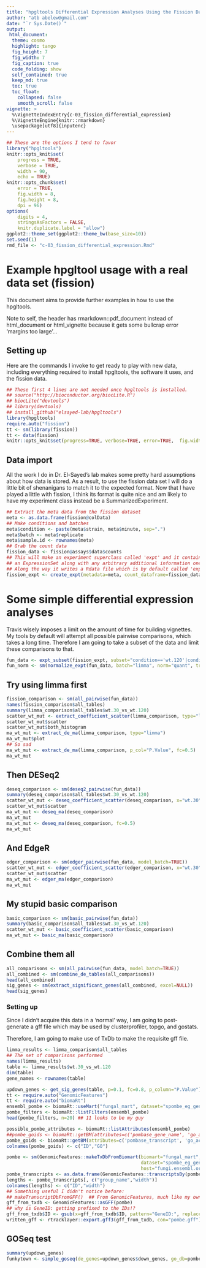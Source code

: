 ```yaml
---
title: "hpgltools Differential Expression Analyses Using the Fission Dataset"
author: "atb abelew@gmail.com"
date: "`r Sys.Date()`"
output:
 html_document:
  theme: cosmo
  highlight: tango
  fig_height: 7
  fig_width: 7
  fig_caption: true
  code_folding: show
  self_contained: true
  keep_md: true
  toc: true
  toc_float:
    collapsed: false
    smooth_scroll: false
vignette: >
  %\VignetteIndexEntry{c-03_fission_differential_expression}
  %\VignetteEngine{knitr::rmarkdown}
  \usepackage[utf8]{inputenc}
---
```


```r
## These are the options I tend to favor
library("hpgltools")
knitr::opts_knit$set(
    progress = TRUE,
    verbose = TRUE,
    width = 90,
    echo = TRUE)
knitr::opts_chunk$set(
    error = TRUE,
    fig.width = 8,
    fig.height = 8,
    dpi = 96)
options(
    digits = 4,
    stringsAsFactors = FALSE,
    knitr.duplicate.label = "allow")
ggplot2::theme_set(ggplot2::theme_bw(base_size=10))
set.seed(1)
rmd_file <- "c-03_fission_differential_expression.Rmd"
```

# Example hpgltool usage with a real data set (fission)

This document aims to provide further examples in how to use the hpgltools.

Note to self, the header has rmarkdown::pdf_document instead of html_document or html_vignette
because it gets some bullcrap error 'margins too large'...

## Setting up

Here are the commands I invoke to get ready to play with new data, including everything
required to install hpgltools, the software it uses, and the fission data.

```r
## These first 4 lines are not needed once hpgltools is installed.
## source("http://bioconductor.org/biocLite.R")
## biocLite("devtools")
## library(devtools)
## install_github("elsayed-lab/hpgltools")
library(hpgltools)
require.auto("fission")
tt <- sm(library(fission))
tt <- data(fission)
knitr::opts_knit$set(progress=TRUE, verbose=TRUE, error=TRUE,  fig.width=7, fig.height=7)
```

## Data import

All the work I do in Dr. El-Sayed's lab makes some pretty hard
assumptions about how data is stored.  As a result, to use the fission
data set I will do a little bit of shenanigans to match it to the
expected format.  Now that I have played a little with fission, I
think its format is quite nice and am likely to have my experiment
class instead be a SummarizedExperiment.

```r
## Extract the meta data from the fission dataset
meta <- as.data.frame(fission@colData)
## Make conditions and batches
meta$condition <- paste(meta$strain, meta$minute, sep=".")
meta$batch <- meta$replicate
meta$sample.id <- rownames(meta)
## Grab the count data
fission_data <- fission@assays$data$counts
## This will make an experiment superclass called 'expt' and it contains
## an ExpressionSet along with any arbitrary additional information one might want to include.
## Along the way it writes a Rdata file which is by default called 'expt.Rdata'
fission_expt <- create_expt(metadata=meta, count_dataframe=fission_data)
```

# Some simple differential expression analyses

Travis wisely imposes a limit on the amount of time for building vignettes.
My tools by default will attempt all possible pairwise comparisons, which takes a long time.
Therefore I am going to take a subset of the data and limit these comparisons to that.

```r
fun_data <- expt_subset(fission_expt, subset="condition=='wt.120'|condition=='wt.30'")
fun_norm <- sm(normalize_expt(fun_data, batch="limma", norm="quant", transform="log2", convert="cpm"))
```

## Try using limma first

```r
fission_comparison <- sm(all_pairwise(fun_data))
names(fission_comparison$all_tables)
summary(limma_comparison$all_tables$wt.30_vs_wt.120)
scatter_wt_mut <- extract_coefficient_scatter(limma_comparison, type="limma", x="wt.30", y="wt.120", gvis_filename=NULL)
scatter_wt_mut$scatter
scatter_wt_mut$both_histogram
ma_wt_mut <- extract_de_ma(limma_comparison, type="limma")
ma_wt_mut$plot
## So sad
ma_wt_mut <- extract_de_ma(limma_comparison, p_col="P.Value", fc=0.5)
ma_wt_mut
```

## Then DESeq2

```r
deseq_comparison <- sm(deseq2_pairwise(fun_data))
summary(deseq_comparison$all_tables$wt.30_vs_wt.120)
scatter_wt_mut <- deseq_coefficient_scatter(deseq_comparison, x="wt.30", y="wt.120", gvis_filename=NULL)
scatter_wt_mut$scatter
ma_wt_mut <- deseq_ma(deseq_comparison)
ma_wt_mut
ma_wt_mut <- deseq_ma(deseq_comparison, fc=0.5)
ma_wt_mut
```

## And EdgeR

```r
edger_comparison <- sm(edger_pairwise(fun_data, model_batch=TRUE))
scatter_wt_mut <- edger_coefficient_scatter(edger_comparison, x="wt.30", y="wt.120", gvis_filename=NULL)
scatter_wt_mut$scatter
ma_wt_mut <- edger_ma(edger_comparison)
ma_wt_mut
```

## My stupid basic comparison

```r
basic_comparison <- sm(basic_pairwise(fun_data))
summary(basic_comparison$all_tables$wt.30_vs_wt.120)
scatter_wt_mut <- basic_coefficient_scatter(basic_comparison)
ma_wt_mut <- basic_ma(basic_comparison)
```

## Combine them all

```r
all_comparisons <- sm(all_pairwise(fun_data, model_batch=TRUE))
all_combined <- sm(combine_de_tables(all_comparisons))
head(all_combined)
sig_genes <- sm(extract_significant_genes(all_combined, excel=NULL))
head(sig_genes)
```

### Setting up

Since I didn't acquire this data in a 'normal' way, I am going to post-generate a
gff file which may be used by clusterprofiler, topgo, and gostats.

Therefore, I am going to make use of TxDb to make the requisite gff file.

```r
limma_results <- limma_comparison$all_tables
## The set of comparisons performed
names(limma_results)
table <- limma_results$wt.30_vs_wt.120
dim(table)
gene_names <- rownames(table)

updown_genes <- get_sig_genes(table, p=0.1, fc=0.8, p_column="P.Value")
tt <- require.auto("GenomicFeatures")
tt <- require.auto("biomaRt")
ensembl_pombe <- biomaRt::useMart("fungal_mart", dataset="spombe_eg_gene", host="fungi.ensembl.org")
pombe_filters <- biomaRt::listFilters(ensembl_pombe)
head(pombe_filters, n=20) ## 11 looks to be my guy

possible_pombe_attributes <- biomaRt::listAttributes(ensembl_pombe)
##pombe_goids <- biomaRt::getBM(attributes=c('pombase_gene_name', 'go_accession'), filters="biotype", values=gene_names, mart=ensembl_pombe)
pombe_goids <- biomaRt::getBM(attributes=c('pombase_transcript', 'go_accession'), values=gene_names, mart=ensembl_pombe)
colnames(pombe_goids) <- c("ID","GO")

pombe <- sm(GenomicFeatures::makeTxDbFromBiomart(biomart="fungal_mart",
                                                 dataset="spombe_eg_gene",
                                                 host="fungi.ensembl.org"))
pombe_transcripts <- as.data.frame(GenomicFeatures::transcriptsBy(pombe))
lengths <- pombe_transcripts[, c("group_name","width")]
colnames(lengths) <- c("ID","width")
## Something useful I didn't notice before:
## makeTranscriptDbFromGFF()  ## From GenomicFeatures, much like my own gff2df()
gff_from_txdb <- GenomicFeatures::asGFF(pombe)
## why is GeneID: getting prefixed to the IDs!?
gff_from_txdb$ID <- gsub(x=gff_from_txdb$ID, pattern="GeneID:", replacement="")
written_gff <- rtracklayer::export.gff3(gff_from_txdb, con="pombe.gff")
```

## GOSeq test

```r
summary(updown_genes)
funkytown <- simple_goseq(de_genes=updown_genes$down_genes, go_db=pombe_goids, length_db=lengths)
```
